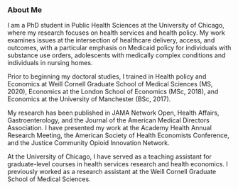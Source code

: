 ### About Me

I am a PhD student in Public Health Sciences at the University of Chicago, where my research focuses on health services and health policy. My work examines issues at the intersection of healthcare delivery, access, and outcomes, with a particular emphasis on Medicaid policy for individuals with substance use orders, adolescents with medically complex conditions and individuals in nursing homes. 

Prior to beginning my doctoral studies, I trained in Health policy and Economics at Weill Cornell Graduate School of Medical Sciences (MS, 2020), Economics at the London School of Economics (MSc, 2018), and Economics at the University of Manchester (BSc, 2017).

My research has been published in JAMA Network Open, Health Affairs, Gastroenterology, and the Journal of the American Medical Directors Association. I have presented my work at the Academy Health Annual Research Meeting, the American Society of Health Economists Conference, and the Justice Community Opioid Innovation Network.

At the University of Chicago, I have served as a teaching assistant for graduate-level courses in health services research and health economics. I previously worked as a research assistant at the Weill Cornell Graduate School of Medical Sciences. 


